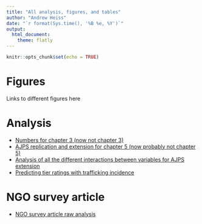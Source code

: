 ```yaml
---
title: "All analysis, figures, and tables"
author: "Andrew Heiss"
date: "`r format(Sys.time(), '%B %e, %Y')`"
output: 
  html_document: 
    theme: flatly
---
```


```r
knitr::opts_chunk$set(echo = TRUE)
```

# Figures

Links to different figures here

# Analysis

* [Numbers for chapter 3 (now not chapter 3)](http://stats.andrewheiss.com/judith/chapter_3_blanks.html)
* [AJPS replication and extension for chapter 5 (now probably not chapter 5)](http://stats.andrewheiss.com/judith/chapter_5/report.html)
* [Analysis of all the different interactions between variables for AJPS extension](http://stats.andrewheiss.com/judith/chapter_5/interactions.html)
* [Predicting tier ratings with trafficking incidence](http://stats.andrewheiss.com/judith/predict_tier_incidence.html)

# NGO survey article

* [NGO survey article raw analysis](http://stats.andrewheiss.com/judith/ngo_survey/)
